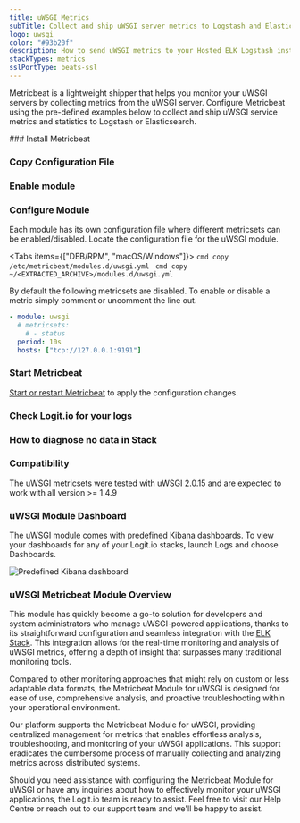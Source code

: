 ```yaml
---
title: uWSGI Metrics
subTitle: Collect and ship uWSGI server metrics to Logstash and Elasticsearch
logo: uwsgi
color: "#93b20f"
description: How to send uWSGI metrics to your Hosted ELK Logstash instance. Configure Metricbeat to send uWSGI server metrics to Logstash or Elasticsearch.
stackTypes: metrics
sslPortType: beats-ssl
---
```


Metricbeat is a lightweight shipper that helps you monitor your uWSGI 
servers by collecting metrics from the uWSGI server. Configure Metricbeat 
using the pre-defined examples below to collect and ship uWSGI 
service metrics and statistics to Logstash or Elasticsearch.

<Steps>
  ### Install Metricbeat

  <InstallBeat beatname="metricbeat" />

  ### Copy Configuration File

  <MetricbeatOutput />

  ### Enable module

  <EnableMetricbeatModule module="uWSGI" />

  ### Configure Module

  Each module has its own configuration file where different metricsets can be enabled/disabled. 
  Locate the configuration file for the uWSGI module.
        
  <Tabs items={["DEB/RPM", "macOS/Windows"]}>
    <Tab>
      ```cmd copy
      /etc/metricbeat/modules.d/uwsgi.yml
      ```
    </Tab>
    <Tab>
      ```cmd copy
      ~/<EXTRACTED_ARCHIVE>/modules.d/uwsgi.yml
      ```
    </Tab>
  </Tabs>

  By default the following metricsets are disabled. To enable or disable a 
  metric simply comment or uncomment the line out.

  ```yml copy showLineNumbers
  - module: uwsgi
    # metricsets:
      # - status
    period: 10s
    hosts: ["tcp://127.0.0.1:9191"]
  ```

  ### Start Metricbeat

  [Start or restart Metricbeat](https://www.elastic.co/guide/en/beats/metricbeat/master/metricbeat-starting.html) 
  to apply the configuration changes.

  ### Check Logit.io for your logs

  <LaunchStack utmMedium="logs" utmCampaign="uwsgi_metricbeat" source="metrics_uwsgi" />

  ### How to diagnose no data in Stack

  <DiagnoseNoData />

  ### Compatibility

  The uWSGI metricsets were tested with uWSGI 2.0.15 and are expected to work with all version >= 1.4.9

  ### uWSGI Module Dashboard

  The uWSGI module comes with predefined Kibana dashboards. To view your dashboards for 
  any of your Logit.io stacks, launch Logs and choose Dashboards.

  ![Predefined Kibana dashboard](@/images/integrations/metricbeats/metricbeat_uwsgi_module.png)

</Steps>

### uWSGI Metricbeat Module Overview

This module has quickly become a go-to solution for developers and system administrators 
who manage uWSGI-powered applications, thanks to its straightforward configuration 
and seamless integration with the [ELK Stack](https://logit.io/blog/post/elk-stack-guide/). 
This integration allows for the real-time monitoring and analysis of uWSGI metrics, 
offering a depth of insight that surpasses many traditional monitoring tools.

Compared to other monitoring approaches that might rely on custom or less adaptable 
data formats, the Metricbeat Module for uWSGI is designed for ease of use, 
comprehensive analysis, and proactive troubleshooting within your operational environment.

Our platform supports the Metricbeat Module for uWSGI, providing centralized management 
for metrics that enables effortless analysis, troubleshooting, and monitoring of 
your uWSGI applications. This support eradicates the cumbersome process of manually 
collecting and analyzing metrics across distributed systems.

Should you need assistance with configuring the Metricbeat Module for uWSGI or have any 
inquiries about how to effectively monitor your uWSGI applications, the Logit.io team 
is ready to assist. Feel free to visit our Help Centre or reach out to our support 
team <IntercomButton text="via live chat" /> and we'll be happy to assist.
